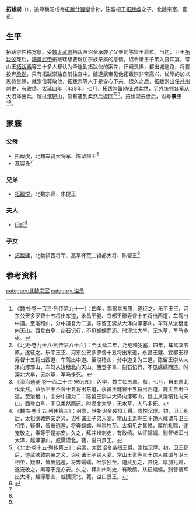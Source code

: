 '''拓跋崇'''（{{bd|？||？| |catIdx=y}}），追尊魏昭成帝[[拓跋什翼犍|拓跋什翼犍]]曾孙，陈留桓王[[拓跋虔|拓跋虔]]之子，北魏宗室、官员。

==生平==
拓跋崇性格宽厚，受[[魏太武帝|魏太武帝]]拓跋焘诏令承袭了父亲的陈留王爵位。当初，卫王[[拓跋仪|拓跋仪]]死后，[[魏道武帝|魏道武帝]]拓跋珪想要增加宗族亲属的感情，诏令诸王子弟入宫饮宴。常山王[[拓跋素|拓跋素]]等三十多人都认为牵连到拓跋仪的案件，怀疑畏惧，都出城逃跑，将要投奔[[柔然|柔然]]，只有拓跋崇独自前往宫中。魏道武帝见他拓跋崇非常高兴，优厚的加以恩待赏赐，就崇信尊敬他，拓跋素等人于是安心下来。很久之后，拓跋崇出任[[并州_(太原)|并州]]刺史，有政绩。[[太延|太延]]四年（438年）七月，拓跋崇跟随征讨柔然，另外统领各军从大沼泽出兵，越过[[涿邪山|涿邪山]]，没有遇到柔然后返回<ref>《魏书·卷一百三·列传第九十一》：四年，车驾幸五原，遂征之。乐平王丕、河东公贺多罗督十五将出东道，永昌王健、宜都王穆寿督十五将出西道，车驾出中道。至浚稽山，分中道复为二道，陈留王崇从大泽向涿邪山，车驾从浚稽北向天山。西登白阜，刻石记行，不见蠕蠕而还。时漠北大旱，无水草，军马多死。</ref><ref>《北史·卷九十八·列传第八十六》：至太延二年，乃绝和犯塞，四年，车驾幸五原，遂征之。乐平王丕、河东公贺多罗督十五将出东道，永昌王健、宜都王穆寿督十五将出西道，车驾出中道。至浚稽山，分中道复为二道，陈留王崇从大泽向涿邪山，车驾从浚稽北向天山。西登子阜，刻石记行，不见蠕蠕而还。时漠北大旱，无水草，军马多死。</ref><ref>《资治通鉴·卷一百二十三·宋纪五》：丙申，魏主如五原。秋，七月，自五原北伐柔然。命乐平王丕督十五将出东道，永昌王健督十五将出西道，魏主自出中道。至浚稽山，复分中道为二：陈留王崇从大泽向涿邪山，魏主从浚稽北向天山，西登白阜，不见柔然而还。时漠北大旱，无水草，人马多死。</ref>。拓跋崇去世后，谥号'''景王'''<ref>《魏书·卷十五·列传第三》：弟崇，世祖诏令袭桓王爵。崇性沉厚。初，卫王死后，太祖欲敦宗亲之义，诏引诸王子弟入宴。常山王素等三十馀人咸谓与卫王相坐，疑惧，皆出逃遁，将奔蠕蠕，唯崇独至。太祖见之甚悦，厚加礼赐，遂宠敬之，素等于是亦安。久之，拜并州刺史，有政绩。从征蠕蠕，别督诸军出大泽，越涿邪山，威慑漠北。薨，谥曰景王。</ref><ref>《北史·卷十五·列传第三》：弟崇，太武诏令袭桓王爵。崇性沉厚。初，卫王死后，道武欲敦宗亲之义，诏引诸王子弟入宴。常山王素等三十馀人咸谓与卫王相坐，疑惧，皆出逃遁，将奔蠕蠕，唯崇独至。道武见之，甚悦，厚加礼赐，遂宠敬之，素等于是亦安。久之，拜并州刺史，有政绩。从征蠕蠕，别督诸军出大泽，越涿耶山，威慑漠北。薨，谥曰景王。</ref>。

==家庭==
===父母===
*[[拓跋虔|拓跋虔]]，北魏车骑大将军、陈留桓王<ref name=autogenerated1>{{Cite book | author = 赵振华著 | title = 《洛阳古代铭刻文献研究》 | location = 西安市 | publisher = 三秦出版社| date =2009年12月| pages =272-274 |ISBN =978-7-80736-521-1| accessdate = 2016-05-06 | url = | language= zh-cn| quote = }}</ref>
*慕容氏<ref name=autogenerated1 />

===兄弟===
*[[拓跋悦|拓跋悦]]，北魏宗师、朱提王

===夫人===
*田氏<ref name=autogenerated1 />

===子女===
*[[拓跋建_(陈留王)|拓跋建]]，北魏镇西将军、高平怀荒二镇都大将、陈留王<ref name=autogenerated1 />

==参考资料==
{{reflist}}

[[category:北魏宗室|category:北魏宗室]]
[[category:谥景|category:谥景]]